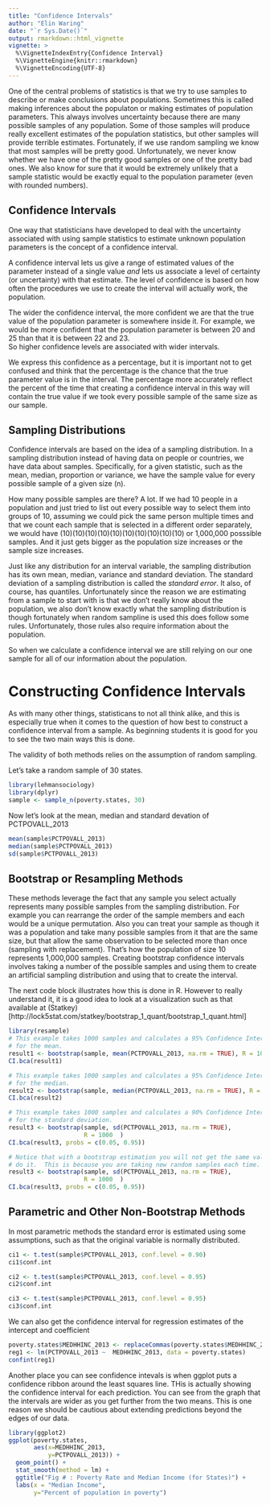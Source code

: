 ```yaml
---
title: "Confidence Intervals"
author: "Elin Waring"
date: "`r Sys.Date()`"
output: rmarkdown::html_vignette
vignette: >
  %\VignetteIndexEntry{Confidence Interval}
  %\VignetteEngine{knitr::rmarkdown}
  %\VignetteEncoding{UTF-8}
---
```


One of the central problems of statistics is that we try to use samples to describe or make 
conclusions about populations. Sometimes this is called making inferences about the
populaton or making estimates of population parameters.
This always involves uncertainty because there are many
possible samples of any population.  Some of those samples will produce really excellent
estimates of the population statistics, but other samples will provide terrible estimates.
Fortunately, if we use random sampling we know that most samples will be pretty good.
Unfortunately, we never know whether we have one of the pretty good samples or one of the
pretty bad ones. We also know for sure that it would be extremely unlikely that 
a sample statistic would be exactly equal to the population parameter (even with 
rounded numbers).

## Confidence Intervals
One way that statisticians have developed to deal with the uncertainty associated with using 
sample statistics to estimate unknown population parameters is the concept of a confidence
interval.  

A confidence interval lets us give a range of estimated values of the parameter instead
of a single value *and* lets us
associate a level of certainty (or uncertainty) with that estimate. The level of confidence
is based on how often the procedures we use to create the interval will actually work,
the population. 

The wider the confidence interval, the more confident we are that the true value of the
population parameter is somewhere inside it.  For example, we would be more confident that 
the population parameter is between 20 and 25  than that it is between 22 and 23.  
So higher confidence levels are associated with wider intervals.

We express this confidence as a percentage, but it is important not to get confused and
think that the percentage is the chance that the true parameter value is in the interval. 
The percentage more accurately reflect the percent of the time that creating a confidence
interval in this way will contain the true value if we took every possible sample of the 
same size as our sample. 

## Sampling Distributions

Confidence intervals are based on the idea of a sampling distribution. In a sampling
distribution instead of having data on people or countries, we have data about samples.
Specifically, for a given statistic, such as the mean, median, proportion or variance, 
we have the sample value for every possible sample of a given size (n).

How many possible samples are there?  A lot.  If we had 10 people in a population and just
tried to list out every possible way to select them into groups of 10, assuming we could
pick the same person multiple times and that we count each sample that is selected in a
different order separately, we would have (10)(10)(10)(10)(10)(10)(10)(10)(10)(10)  or
1,000,000 posssible samples. And it just gets bigger as the population size increases or 
the sample size increases.

Just like any distribution for an interval variable, the sampling distribution has its own
mean, median, variance and standard deviation.  The standard deviation of a sampling 
distribution is  called the *standard error*. It also, of course, has quantiles.
Unfortunately since the reason we are estimating from a sample to start with is that we 
don't really know about the population, we also don't know exactly what the sampling
distribution is though fortunately when random sampline is used this does follow some
rules.  Unfortunately, those rules also require information about the population.

So when we calculate a confidence interval we are still relying on our one sample for all 
of our information about the population.  



# Constructing Confidence Intervals

As with many other things, statisticans to not all think alike, and this is especially true
when it comes to the question of how best to construct a confidence interval from a sample.
As beginning students it is good for you to see the two main ways this is done.

The validity of both methods relies on the assumption of random sampling.

Let's take a random sample of 30 states.

```r
library(lehmansociology)
library(dplyr)
sample <- sample_n(poverty.states, 30)

```

Now let's look at the mean, median and standard devation of PCTPOVALL_2013

```r

mean(sample$PCTPOVALL_2013)
median(sample$PCTPOVALL_2013)
sd(sample$PCTPOVALL_2013)

```



## Bootstrap or Resampling Methods

These methods leverage the fact that any sample you select actually represents many possible
samples from the sampling distribution.  For example you can rearrange the order of the 
sample members and each would be a unique permutation.  Also you can treat your sample as 
though it was a population and take many possible samples from it that are the same size,
but that allow the same observation to be selected more than once (sampling with
replacement).  That's how the population of size 10 represents 1,000,000 samples. 
Creating bootstrap confidence intervals involves taking a number of the possible samples
and using them to create an artificial sampling distribution and using that to create
the interval.

The next code block illustrates how this is done in R.  However to really understand it, it is a good idea to look at a visualization such as that available at (Statkey)[http://lock5stat.com/statkey/bootstrap_1_quant/bootstrap_1_quant.html]

```r

library(resample)
# This example takes 1000 samples and calculates a 95% Confidence Interval (the default)
# for the mean.
result1 <- bootstrap(sample, mean(PCTPOVALL_2013, na.rm = TRUE), R = 1000)
CI.bca(result1)

# This example takes 1000 samples and calculates a 95% Confidence Interval (the default)
# for the median.
result2 <- bootstrap(sample, median(PCTPOVALL_2013, na.rm = TRUE), R = 1000)
CI.bca(result2)

# This example takes 1000 samples and calculates a 90% Confidence Interval (the default)
# for the standard deviation.
result3 <- bootstrap(sample, sd(PCTPOVALL_2013, na.rm = TRUE),
                     R = 1000  )
CI.bca(result3, probs = c(0.05, 0.95))

# Notice that with a bootstrap estimation you will not get the same value every time you 
# do it.  This is because you are taking new random samples each time.
result3 <- bootstrap(sample, sd(PCTPOVALL_2013, na.rm = TRUE),
                     R = 1000  )
CI.bca(result3, probs = c(0.05, 0.95))

```


## Parametric and Other Non-Bootstrap Methods

In most parametric methods the standard error is estimated using some assumptions,
such as that the original variable is normally distributed.



```r

ci1 <- t.test(sample$PCTPOVALL_2013, conf.level = 0.90)
ci1$conf.int

ci2 <- t.test(sample$PCTPOVALL_2013, conf.level = 0.95)
ci2$conf.int

ci3 <- t.test(sample$PCTPOVALL_2013, conf.level = 0.95)
ci3$conf.int


```



We can also get the confidence interval for regression estimates of the intercept and
coefficient

```r

poverty.states$MEDHHINC_2013 <- replaceCommas(poverty.states$MEDHHINC_2013) 
reg1 <- lm(PCTPOVALL_2013 ~  MEDHHINC_2013, data = poverty.states)
confint(reg1)

```


Another place you can see confidence intevals is when ggplot puts a confidence ribbon
around the least squares line.  THis is actually showing the confidence interval for each
prediction. You can see from the graph that the intervals are wider as you get further 
from the two means.  This is one reason we should be cautious about extending predictions
beyond the edges of our data.

```r

library(ggplot2)
ggplot(poverty.states,
       aes(x=MEDHHINC_2013,
           y=PCTPOVALL_2013)) +
  geom_point() +
  stat_smooth(method = lm) +
  ggtitle("Fig # : Poverty Rate and Median Income (for States)") +
  labs(x = "Median Income",  
       y="Percent of population in poverty") 


```


